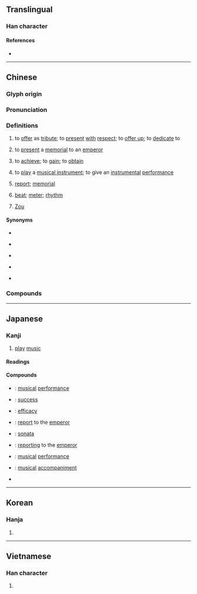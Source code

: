 {{also|秦|奉|泰}}
{{character info}}
==Translingual==

===Han character===
{{Han char|rn=37|rad=大|as=06|sn=9|four=50430|canj=QKHK|ids=⿱𡗗天}}

====References====
* {{Han ref|kx=0251.150|dkj=05915|dj=0512.140|hdz=10537.010|uh=594F|ud=22863|bh=ABB5|bd=43957}}

----

==Chinese==
{{zh-forms|alt=𠂑}}

===Glyph origin===
{{Han etym}}

===Pronunciation===
{{zh-pron
|m=zòu
|ma=Zh-zòu.ogg
|m-s=
|c=zau3,cau3
|c-t=
|g=
|h=pfs=
|j=
|mb=ce̿
|md=
|mn=qz,tw,xm,zz:chàu/twv:cháu/qz:chò/xm,zz:chò͘
|mn_note=chàu - vernacular; chò/chò͘ - literary
|mn-t=
|w=
|x=
|mc=y
|oc=y
|cat=v,n,pn
}}

===Definitions===
{{zh-hanzi}}

# {{lb|zh|literary|or in compounds}} to [[offer]] as [[tribute]]; to [[present]] [[with]] [[respect]]; to [[offer up]]; to [[dedicate]] to
# {{lb|zh|historical}} to [[present]] a [[memorial]] to an [[emperor]]
# {{lb|zh|literary|or in compounds}} to [[achieve]]; to [[gain]]; to [[obtain]]
# {{lb|zh|literary|or in compounds}} to [[play]] a [[musical instrument]]; to give an [[instrumental]] [[performance]]
# {{lb|zh|historical}} [[report]]; [[memorial]]
# {{lb|zh|literary|or in compounds}} [[beat]]; [[meter]]; [[rhythm]]
# {{surname|zh|dot=:}} [[Zou]]

====Synonyms====
* {{s|to offer as tribute}}
{{zh-syn-saurus|奉獻}}
* {{s|to present a memorial to an emperor}} {{zh-l|進奉}}
* {{s|to achieve}}
{{zh-syn-saurus|得到}}
* {{s|to play a musical instrument}}
{{zh-syn-saurus|演出}}
* {{s|beat}}
{{zh-syn-saurus|節拍}}

===Compounds===
{{zh-der|吹奏樂器|奏功|奏捷|奏凱|奏鳴曲|奏效|奏樂|伴奏|獨奏|合奏|變奏|重奏|協奏|演奏|吹奏|演奏者|協奏曲|獨奏曲|助奏|奏削|奏對|奏草|劾奏|前奏曲|大協奏曲|單音奏法|前奏|封奏|彈奏|四重奏|底下奏樂|奏請|奏本|保奏|即席演奏|密奏|奏議|奏鳴曲式|奏疏|奏琴|奏摺|奏章|奏記|准奏|先斬後奏|二重奏|滑奏|條奏|啟奏|滾奏法|曲終奏雅|摺奏|敷奏|申奏|牋奏|金奏|節奏|表奏|計日奏功|間奏曲|齊奏|聯奏|鍾儀楚奏|進奏|題奏|章奏|面奏|間奏|金石奏|變奏曲}}

{{zh-cat|Music|Advanced}}

----

==Japanese==

===Kanji===
{{ja-kanji|grade=6|rs=大06}}

# [[play]] [[music]]

====Readings====
{{ja-readings
|goon=す
|kanon=そう
|kun=かな-でる, すす-める
}}

====Compounds====
{{der-top|Compounds}}
* {{ja-r|奏楽|そうがく}}: [[musical]] [[performance]]
* {{ja-r|奏功|そうこう}}: [[success]]
* {{ja-r|奏効|そうこう}}: [[efficacy]]
* {{ja-r|奏上|そうじょう}}: [[report]] to the [[emperor]]
* {{ja-r|奏鳴曲|そうめいきょく}}: [[sonata]]
* {{ja-r|奏聞|そうもん}}: [[reporting]] to the [[emperor]]
* {{ja-r|演奏|えんそう}}: [[musical]] [[performance]]
* {{ja-r|伴奏|ばんそう}}: [[musical]] [[accompaniment]]
* {{ja-r|軍奏|ぐんそう}}
{{der-bottom}}

----

==Korean==

===Hanja===
{{ko-hanja|hangeul=주|rv=ju|mr=chu}}

# {{rfdef|ko|sort=大06}}

----

==Vietnamese==

===Han character===
{{vi-readings|reading=tấu, táu, tâu, thần|rs=大06}}

# {{rfdef|vi|sort=大06}}